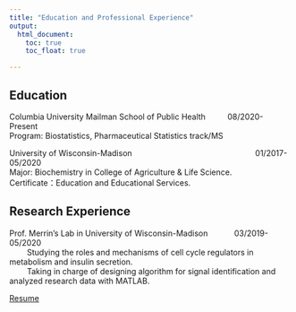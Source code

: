 ```yaml
---
title: "Education and Professional Experience"
output: 
  html_document:
    toc: true
    toc_float: true

---
```


## Education
Columbia University Mailman School of Public Health &nbsp; &nbsp; &nbsp;&nbsp; &nbsp;           08/2020-Present  
Program: Biostatistics, Pharmaceutical Statistics track/MS  

University of Wisconsin-Madison&nbsp; &nbsp; &nbsp; &nbsp; &nbsp; &nbsp; &nbsp; &nbsp; &nbsp; &nbsp; &nbsp; &nbsp; &nbsp; &nbsp; &nbsp; &nbsp; &nbsp; &nbsp; &nbsp; &nbsp; &nbsp; &nbsp; &nbsp; &nbsp; &nbsp;  &nbsp; &nbsp; &nbsp;            01/2017-05/2020  
Major: Biochemistry in College of Agriculture & Life Science.  
Certificate：Education and Educational Services.

## Research Experience
Prof. Merrin’s Lab in University of Wisconsin-Madison &nbsp; &nbsp; &nbsp; &nbsp; &nbsp; &nbsp;03/2019-05/2020  
&nbsp; &nbsp; &nbsp;&nbsp; &nbsp;Studying the roles and mechanisms of cell cycle regulators in metabolism and insulin secretion.  
&nbsp; &nbsp; &nbsp;&nbsp; &nbsp;Taking in charge of designing algorithm for signal identification and analyzed research data with
MATLAB.  

[Resume](file:///Users/yiming/Desktop/resume/cv_yiming.html)